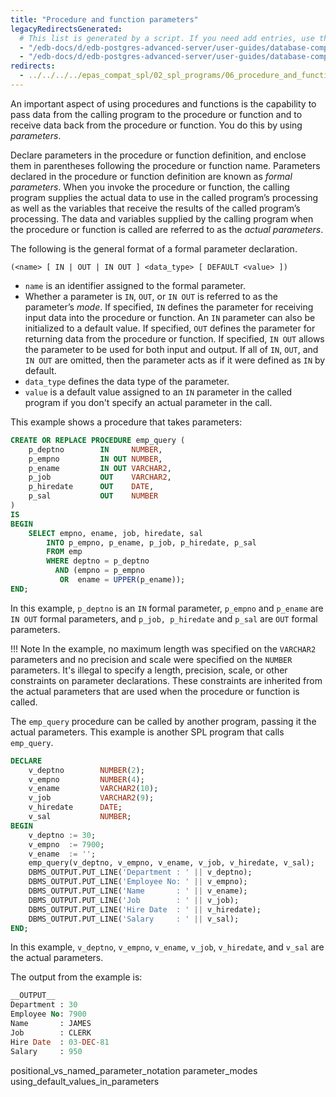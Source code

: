 ```yaml
---
title: "Procedure and function parameters"
legacyRedirectsGenerated:
  # This list is generated by a script. If you need add entries, use the `legacyRedirects` key.
  - "/edb-docs/d/edb-postgres-advanced-server/user-guides/database-compatibility-for-oracle-developers-guide/9.6/Database_Compatibility_for_Oracle_Developers_Guide_v9.6.1.054.html"
  - "/edb-docs/d/edb-postgres-advanced-server/user-guides/database-compatibility-for-oracle-developers-guide/9.5/Database_Compatibility_for_Oracle_Developers_Guide.1.148.html"
redirects:
  - ../../../../epas_compat_spl/02_spl_programs/06_procedure_and_function_parameters #generated for docs/epas/reorg-role-use-case-mode
---
```


<div id="procedure_and_function_parameters" class="registered_link"></div>

An important aspect of using procedures and functions is the capability to pass data from the calling program to the procedure or function and to receive data back from the procedure or function. You do this by using *parameters*.

Declare parameters in the procedure or function definition, and enclose them in parentheses following the procedure or function name. Parameters declared in the procedure or function definition are known as *formal parameters*. When you invoke the procedure or function, the calling program supplies the actual data to use in the called program’s processing as well as the variables that receive the results of the called program’s processing. The data and variables supplied by the calling program when the procedure or function is called are referred to as the *actual parameters*.

The following is the general format of a formal parameter declaration.

```text
(<name> [ IN | OUT | IN OUT ] <data_type> [ DEFAULT <value> ])
```

-  `name` is an identifier assigned to the formal parameter. 
-  Whether a parameter is `IN`, `OUT`, or `IN OUT` is referred to as the parameter’s *mode*. If specified, `IN` defines the parameter for receiving input data into the procedure or function. An `IN` parameter can also be initialized to a default value. If specified, `OUT` defines the parameter for returning data from the procedure or function. If specified, `IN OUT` allows the parameter to be used for both input and output. If all of `IN`, `OUT`, and `IN OUT` are omitted, then the parameter acts as if it were defined as `IN` by default.  
-  `data_type` defines the data type of the parameter. 
-  `value` is a default value assigned to an `IN` parameter in the called program if you don't specify an actual parameter in the call.

This example shows a procedure that takes parameters:

```sql
CREATE OR REPLACE PROCEDURE emp_query (
    p_deptno        IN     NUMBER,
    p_empno         IN OUT NUMBER,
    p_ename         IN OUT VARCHAR2,
    p_job           OUT    VARCHAR2,
    p_hiredate      OUT    DATE,
    p_sal           OUT    NUMBER
)
IS
BEGIN
    SELECT empno, ename, job, hiredate, sal
        INTO p_empno, p_ename, p_job, p_hiredate, p_sal
        FROM emp
        WHERE deptno = p_deptno
          AND (empno = p_empno
           OR  ename = UPPER(p_ename));
END;
```

In this example, `p_deptno` is an `IN` formal parameter, `p_empno` and `p_ename` are `IN OUT` formal parameters, and `p_job, p_hiredate` and `p_sal` are `OUT` formal parameters.

!!! Note
    In the example, no maximum length was specified on the `VARCHAR2` parameters and no precision and scale were specified on the `NUMBER` parameters. It's illegal to specify a length, precision, scale, or other constraints on parameter declarations. These constraints are inherited from the actual parameters that are used when the procedure or function is called.

The `emp_query` procedure can be called by another program, passing it the actual parameters. This example is another SPL program that calls `emp_query`.

```sql
DECLARE
    v_deptno        NUMBER(2);
    v_empno         NUMBER(4);
    v_ename         VARCHAR2(10);
    v_job           VARCHAR2(9);
    v_hiredate      DATE;
    v_sal           NUMBER;
BEGIN
    v_deptno := 30;
    v_empno  := 7900;
    v_ename  := '';
    emp_query(v_deptno, v_empno, v_ename, v_job, v_hiredate, v_sal);
    DBMS_OUTPUT.PUT_LINE('Department : ' || v_deptno);
    DBMS_OUTPUT.PUT_LINE('Employee No: ' || v_empno);
    DBMS_OUTPUT.PUT_LINE('Name       : ' || v_ename);
    DBMS_OUTPUT.PUT_LINE('Job        : ' || v_job);
    DBMS_OUTPUT.PUT_LINE('Hire Date  : ' || v_hiredate);
    DBMS_OUTPUT.PUT_LINE('Salary     : ' || v_sal);
END;
```

In this example, `v_deptno`, `v_empno`, `v_ename`, `v_job`, `v_hiredate`, and `v_sal` are the actual parameters.

The output from the example is:

```sql
__OUTPUT__
Department : 30
Employee No: 7900
Name       : JAMES
Job        : CLERK
Hire Date  : 03-DEC-81
Salary     : 950
```

<div class="toctree" maxdepth="3">

positional_vs_named_parameter_notation parameter_modes using_default_values_in_parameters

</div>
